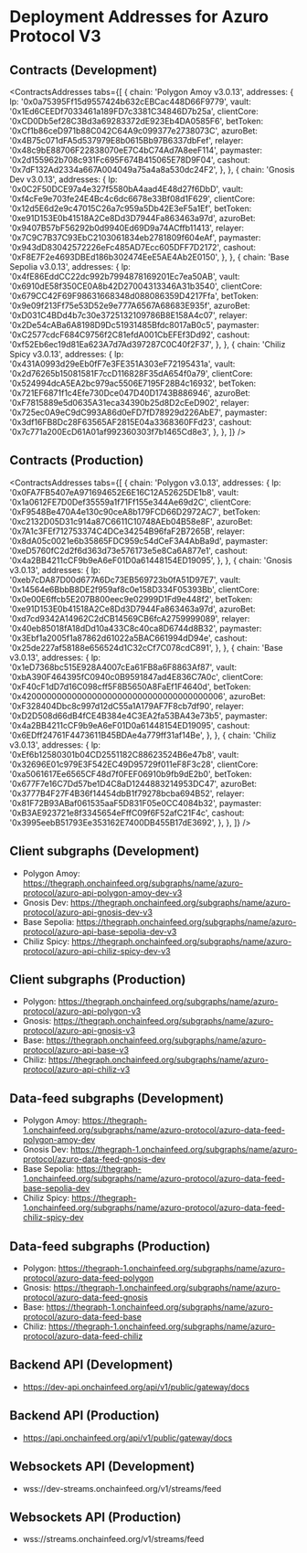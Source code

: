 
# Deployment Addresses for Azuro Protocol V3

## Contracts (Development)

<ContractsAddresses
  tabs={[
    {
      chain: 'Polygon Amoy v3.0.13',
      addresses: {
        lp: '0x0a75395Ff15d9557424b632cEBCac448D66F9779',
        vault: '0x1Ed6CEEDf7033461a189FD7c3381C34846D7b25a',
        clientCore: '0xCD0Db5ef28C3Bd3a69283372dE923Eb4DA0585F6',
        betToken: '0xCf1b86ceD971b88C042C64A9c099377e2738073C',
        azuroBet: '0x4B75c071dFA5d537979E8b0615Bb97B6337dbFef',
        relayer: '0x48c9bE88706F22838070eE7C4bC74Ad7A8eeF114',
        paymaster: '0x2d155962b708c931Fc695F674B415065E78D9F04',
        cashout: '0x7dF132Ad2334a667A004049a75a4a8a530dc24F2',
      },
    },
    {
      chain: 'Gnosis Dev v3.0.13',
      addresses: {
        lp: '0x0C2F50DCE97a4e327f5580bA4aad4E48d27f6DbD',
        vault: '0xf4cFe9e703fe24E4Bc4c6dc6678e33Bf08d1F629',
        clientCore: '0x12d5E6d2e9c47015C26a7c959a5Db42E3eF5a1Ef',
        betToken: '0xe91D153E0b41518A2Ce8Dd3D7944Fa863463a97d',
        azuroBet: '0x9407B57bF56292b0d9940Ed69D9a74ACffb11413',
        relayer: '0x7C9C7B37C93EbC2103061834eb2781809f604eAf',
        paymaster: '0x943dD83042572226eFc485AD7Ecc605DFF7D2172',
        cashout: '0xF8E7F2e4693DBEd186b302474EeE5AE4Ab2E0150',
      },
    },
    {
      chain: 'Base Sepolia v3.0.13',
      addresses: {
        lp: '0x4fE86EddCC22dc992b7994878169201Ec7ea50AB',
        vault: '0x6910dE58f350CE0A8b42D27004313346A31b3540',
        clientCore: '0x679CC42F69F98631668348d088086359D4217Ffa',
        betToken: '0x9e09f213Ff75e53D52e9e777A6567A68683E935f',
        azuroBet: '0xD031C4BDd4b7c30e3725132109786B8E158A4c07',
        relayer: '0x2De54cABa6A8198D9Dc51931485Bfdc8017aB0c5',
        paymaster: '0xC2577cdcF684C9756f2C81efdA001CbEFEf3Dd92',
        cashout: '0xf52Eb6ec19d81Ea623A7d7Ad397287C0C40f2F37',
      },
    },
    {
      chain: 'Chiliz Spicy v3.0.13',
      addresses: {
        lp: '0x431A0993d29eEb0fF7e3FE351A303eF72195431a',
        vault: '0x2d76265b15081581F7ccD116828F35dA654f0a79',
        clientCore: '0x524994dcA5EA2bc979ac5506E7195F28B4c16932',
        betToken: '0x721EF6871f1c4Efe730Dce047D40D1743B886946',
        azuroBet: '0xF7815889e5d0635A31eca34390b25d8D2cEeD902',
        relayer: '0x725ec0A9eC9dC993A86d0eFD7fD78929d226AbE7',
        paymaster: '0x3df16FB8Dc28F63565AF2815E04a3368360FFd23',
        cashout: '0x7c771a200EcD61A01af992360303f7b1465Cd8e3',
      },
    },
  ]}
/>

## Contracts (Production)

<ContractsAddresses
  tabs={[
    {
      chain: 'Polygon v3.0.13',
      addresses: {
        lp: '0x0FA7FB5407eA971694652E6E16C12A52625DE1b8',
        vault: '0x1a0612FE7D0Def35559a1f71Ff155e344Ae69d2C',
        clientCore: '0xF9548Be470A4e130c90ceA8b179FCD66D2972AC7',
        betToken: '0xc2132D05D31c914a87C6611C10748AEb04B58e8F',
        azuroBet: '0x7A1c3FEf712753374C4DCe34254B96faF2B7265B',
        relayer: '0x8dA05c0021e6b35865FDC959c54dCeF3A4AbBa9d',
        paymaster: '0xeD5760fC2d2f6d363d73e576173e5e8Ca6A877e1',
        cashout: '0x4a2BB4211cCF9b9eA6eF01D0a61448154ED19095',
      },
    },
    {
      chain: 'Gnosis v3.0.13',
      addresses: {
        lp: '0xeb7cDA87D00d677A6Dc73EB569723b0fA51D97E7',
        vault: '0x14564e6BbbB8DE2f959af8c0e158D334F05393Bb',
        clientCore: '0x0e00E6ffcb5E207B800eec9e02999D1Fd9e448f2',
        betToken: '0xe91D153E0b41518A2Ce8Dd3D7944Fa863463a97d',
        azuroBet: '0xd7cd9342A14962C2dCB14569CB6fcA2759999089',
        relayer: '0x40eb85018fA18dDd10a433C8c40ca8D6744d8B32',
        paymaster: '0x3Ebf1a2005f1a87862d61022a5BAC661994dD94e',
        cashout: '0x25de227af58188e656524d1C32cCf7C078cdC891',
      },
    },
    {
      chain: 'Base v3.0.13',
      addresses: {
        lp: '0x1eD7368bc515E928A4007cEa61FB8a6F8863Af87',
        vault: '0xbA390F464395fC0940c0B9591847ad4E836C7A0c',
        clientCore: '0xF40cF1dD7d16C098cff5F8B5650A8FaEf1F4640d',
        betToken: '0x4200000000000000000000000000000000000006',
        azuroBet: '0xF328404Dbc8c997d12dC55a1A179AF7F8cb7df90',
        relayer: '0xD2D508d66dB4fCE4B384e4C3EA2fa53BA43e73b5',
        paymaster: '0x4a2BB4211cCF9b9eA6eF01D0a61448154ED19095',
        cashout: '0x6EDff24761F4473611B45BDAe4a779ff31af14Be',
      },
    },
    {
      chain: 'Chiliz v3.0.13',
      addresses: {
        lp: '0xEf6b12580301b04CD2551182C88623524B6e47b8',
        vault: '0x32696E01c979E3F542EC49D95729f011eF8F3c28',
        clientCore: '0xa5061617Ee6565CF48d7f0FEF06910b9fb9dE2b0',
        betToken: '0x677F7e16C7Dd57be1D4C8aD1244883214953DC47',
        azuroBet: '0x3777B4F27F4B36f14454dbB1f79278bcba694B52',
        relayer: '0x81F72B93ABaf061535aaF5D831F05e0CC4084b32',
        paymaster: '0xB3AE923721e8f3345654eFffC09f6F52afC21F4c',
        cashout: '0x3995eebB51793Ee353162E7400DB455B17dE3692',
      },
    },
  ]}
/>

## Client subgraphs (Development)

- Polygon Amoy: https://thegraph.onchainfeed.org/subgraphs/name/azuro-protocol/azuro-api-polygon-amoy-dev-v3
- Gnosis Dev: https://thegraph.onchainfeed.org/subgraphs/name/azuro-protocol/azuro-api-gnosis-dev-v3
- Base Sepolia: https://thegraph.onchainfeed.org/subgraphs/name/azuro-protocol/azuro-api-base-sepolia-dev-v3
- Chiliz Spicy: https://thegraph.onchainfeed.org/subgraphs/name/azuro-protocol/azuro-api-chiliz-spicy-dev-v3

## Client subgraphs (Production)

- Polygon: https://thegraph.onchainfeed.org/subgraphs/name/azuro-protocol/azuro-api-polygon-v3
- Gnosis: https://thegraph.onchainfeed.org/subgraphs/name/azuro-protocol/azuro-api-gnosis-v3
- Base: https://thegraph.onchainfeed.org/subgraphs/name/azuro-protocol/azuro-api-base-v3
- Chiliz: https://thegraph.onchainfeed.org/subgraphs/name/azuro-protocol/azuro-api-chiliz-v3

## Data-feed subgraphs (Development)

- Polygon Amoy: https://thegraph-1.onchainfeed.org/subgraphs/name/azuro-protocol/azuro-data-feed-polygon-amoy-dev
- Gnosis Dev: https://thegraph-1.onchainfeed.org/subgraphs/name/azuro-protocol/azuro-data-feed-gnosis-dev
- Base Sepolia: https://thegraph-1.onchainfeed.org/subgraphs/name/azuro-protocol/azuro-data-feed-base-sepolia-dev
- Chiliz Spicy: https://thegraph-1.onchainfeed.org/subgraphs/name/azuro-protocol/azuro-data-feed-chiliz-spicy-dev

## Data-feed subgraphs (Production)

- Polygon: https://thegraph-1.onchainfeed.org/subgraphs/name/azuro-protocol/azuro-data-feed-polygon
- Gnosis: https://thegraph-1.onchainfeed.org/subgraphs/name/azuro-protocol/azuro-data-feed-gnosis
- Base: https://thegraph-1.onchainfeed.org/subgraphs/name/azuro-protocol/azuro-data-feed-base
- Chiliz: https://thegraph-1.onchainfeed.org/subgraphs/name/azuro-protocol/azuro-data-feed-chiliz


## Backend API (Development)

- https://dev-api.onchainfeed.org/api/v1/public/gateway/docs

## Backend API (Production)

- https://api.onchainfeed.org/api/v1/public/gateway/docs

## Websockets API (Development)

- wss://dev-streams.onchainfeed.org/v1/streams/feed


## Websockets API (Production)

- wss://streams.onchainfeed.org/v1/streams/feed
